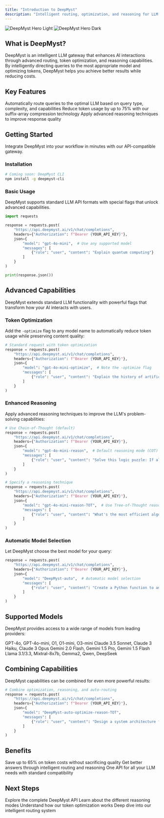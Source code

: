 ```yaml
---
title: "Introduction to DeepMyst"
description: "Intelligent routing, optimization, and reasoning for LLM workflows"
---
```


<img alt="DeepMyst Hero Light" className="block dark:hidden" src="/images/hero-light.png" />
<img alt="DeepMyst Hero Dark" className="hidden dark:block" src="/images/hero-dark.png" />

## What is DeepMyst?

DeepMyst is an intelligent LLM gateway that enhances AI interactions through advanced routing, token optimization, and reasoning capabilities. By intelligently directing queries to the most appropriate model and optimizing tokens, DeepMyst helps you achieve better results while reducing costs.

## Key Features

<CardGroup cols={3}>
  <Card title="Smart Routing" icon="route" href="/features/routing">
    Automatically route queries to the optimal LLM based on query type, complexity, and capabilities
  </Card>
  <Card title="Token Optimization" icon="compress" href="/features/optimization">
    Reduce token usage by up to 75% with our suffix-array compression technology
  </Card>
  <Card title="Enhanced Reasoning" icon="brain" href="/features/reasoning">
    Apply advanced reasoning techniques to improve response quality
  </Card>
</CardGroup>

## Getting Started

Integrate DeepMyst into your workflow in minutes with our API-compatible gateway.

### Installation

```bash
# Coming soon: DeepMyst CLI
npm install -g deepmyst-cli
```

### Basic Usage

DeepMyst supports standard LLM API formats with special flags that unlock advanced capabilities.

```python
import requests

response = requests.post(
    "https://api.deepmyst.ai/v1/chat/completions",
    headers={"Authorization": f"Bearer {YOUR_API_KEY}"},
    json={
        "model": "gpt-4o-mini",  # Use any supported model
        "messages": [
            {"role": "user", "content": "Explain quantum computing"}
        ]
    }
)

print(response.json())
```

## Advanced Capabilities

DeepMyst extends standard LLM functionality with powerful flags that transform how your AI interacts with users.

### Token Optimization

Add the `-optimize` flag to any model name to automatically reduce token usage while preserving content quality:

```python
# Standard request with token optimization
response = requests.post(
    "https://api.deepmyst.ai/v1/chat/completions",
    headers={"Authorization": f"Bearer {YOUR_API_KEY}"},
    json={
        "model": "gpt-4o-mini-optimize",  # Note the -optimize flag
        "messages": [
            {"role": "user", "content": "Explain the history of artificial intelligence"}
        ]
    }
)
```

### Enhanced Reasoning

Apply advanced reasoning techniques to improve the LLM's problem-solving capabilities:

```python
# Use Chain-of-Thought (default)
response = requests.post(
    "https://api.deepmyst.ai/v1/chat/completions",
    headers={"Authorization": f"Bearer {YOUR_API_KEY}"},
    json={
        "model": "gpt-4o-mini-reason",  # Default reasoning mode (COT)
        "messages": [
            {"role": "user", "content": "Solve this logic puzzle: If all blues are greens and no yellows are greens, then..."}
        ]
    }
)

# Specify a reasoning technique
response = requests.post(
    "https://api.deepmyst.ai/v1/chat/completions",
    headers={"Authorization": f"Bearer {YOUR_API_KEY}"},
    json={
        "model": "gpt-4o-mini-reason-TOT",  # Use Tree-of-Thought reasoning
        "messages": [
            {"role": "user", "content": "What's the most efficient algorithm for this problem?"}
        ]
    }
)
```

### Automatic Model Selection

Let DeepMyst choose the best model for your query:

```python
response = requests.post(
    "https://api.deepmyst.ai/v1/chat/completions",
    headers={"Authorization": f"Bearer {YOUR_API_KEY}"},
    json={
        "model": "DeepMyst-auto",  # Automatic model selection
        "messages": [
            {"role": "user", "content": "Create a Python function to analyze sales data"}
        ]
    }
)
```

## Supported Models

DeepMyst provides access to a wide range of models from leading providers:

<CardGroup cols={2}>
  <Card title="OpenAI" icon="openai">
    GPT-4o, GPT-4o-mini, O1, O1-mini, O3-mini
  </Card>
  <Card title="Anthropic" icon="a">
    Claude 3.5 Sonnet, Claude 3 Haiku, Claude 3 Opus
  </Card>
  <Card title="Google" icon="google">
    Gemini 2.0 Flash, Gemini 1.5 Pro, Gemini 1.5 Flash
  </Card>
  <Card title="Groq" icon="bolt">
    Llama 3.1/3.3, Mixtral-8x7b, Gemma2, Qwen, DeepSeek
  </Card>
</CardGroup>

## Combining Capabilities

DeepMyst capabilities can be combined for even more powerful results:

```python
# Combine optimization, reasoning, and auto-routing
response = requests.post(
    "https://api.deepmyst.ai/v1/chat/completions",
    headers={"Authorization": f"Bearer {YOUR_API_KEY}"},
    json={
        "model": "DeepMyst-auto-optimize-reason-TOT",
        "messages": [
            {"role": "user", "content": "Design a system architecture for a high-throughput payment processing service"}
        ]
    }
)
```

## Benefits

<CardGroup cols={3}>
  <Card title="Cost Reduction" icon="dollar-sign">
    Save up to 65% on token costs without sacrificing quality
  </Card>
  <Card title="Performance Boost" icon="gauge-high">
    Get better answers through intelligent routing and reasoning
  </Card>
  <Card title="Simplified Integration" icon="plug">
    One API for all your LLM needs with standard compatibility
  </Card>
</CardGroup>

## Next Steps

<CardGroup cols={2}>
  <Card title="API Reference" icon="code" href="/api-reference">
    Explore the complete DeepMyst API
  </Card>
  <Card title="Reasoning Techniques" icon="diagram-project" href="/features/reasoning/techniques">
    Learn about the different reasoning modes
  </Card>
  <Card title="Token Optimization" icon="file-contract" href="/features/optimization/how-it-works">
    Understand how our token optimization works
  </Card>
  <Card title="Router Algorithms" icon="sitemap" href="/features/routing/algorithm">
    Deep dive into our intelligent routing system
  </Card>
</CardGroup>
